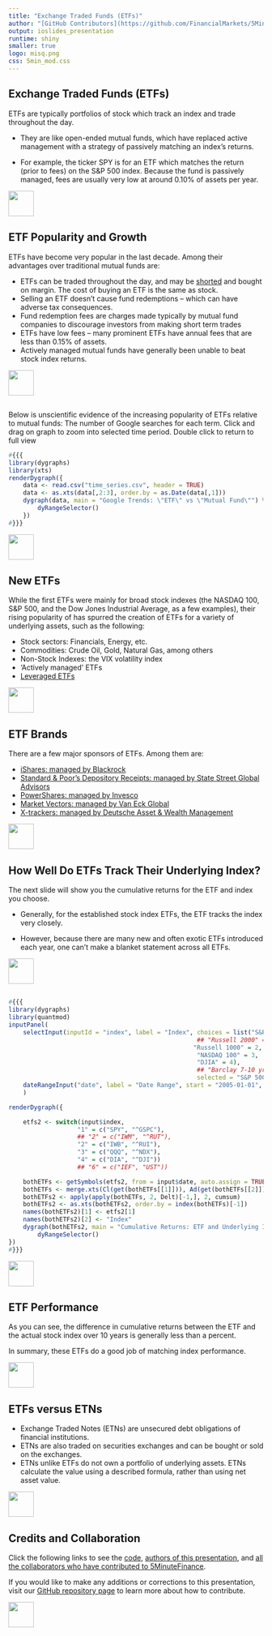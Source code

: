 ```yaml
---
title: "Exchange Traded Funds (ETFs)"
author: "[GitHub Contributors](https://github.com/FinancialMarkets/5MinuteFinance/graphs/contributors)"
output: ioslides_presentation
runtime: shiny
smaller: true
logo: misq.png
css: 5min_mod.css
---
```


## Exchange Traded Funds (ETFs)

ETFs are typically portfolios of stock which track an index and trade throughout the day.

-  They are like open-ended mutual funds, which have replaced active management with a strategy of passively matching an index's returns.

-  For example, the ticker SPY is for an ETF which matches the return (prior to fees) on the S&P 500 index. Because the fund is passively managed, fees are usually very low at around 0.10% of assets per year.

<div class="MIfooter"><img src="mi.png" style="height:50px;"></div> 

## ETF Popularity and Growth

ETFs have become very popular in the last decade.  Among their advantages over traditional mutual funds are:

-  ETFs can be traded throughout the day, and may be [shorted](http://www.5minutefinance.org/concepts/short-selling-stock) and bought on margin.  The cost of buying an ETF is the same as stock.
-  Selling an ETF doesn't cause fund redemptions -- which can have adverse tax consequences.
  + Fund redemption fees are charges made typically by mutual fund companies to discourage investors from making short term trades
-  ETFs have low fees -- many prominent ETFs have annual fees that are less than 0.15% of assets.
-  Actively managed mutual funds have generally been unable to beat stock index returns.   

<div class="MIfooter"><img src="mi.png" style="height:50px;"></div> 

<!---There are many proposed reasons for this, however most agree it is due to low ETF fees, coupled with an inability of active mutual funds to beat index returns. -->

<!---
<script type="text/javascript" src="//www.google.com/trends/embed.js?hl=en-US&q=ETF,+Mutual+Fund&cmpt=q&tz=Etc/GMT%2B4&tz=Etc/GMT%2B4&content=1&cid=TIMESERIES_GRAPH_0&export=5&w=300&h=130">
</script>
-->

##

Below is unscientific evidence of the increasing popularity of ETFs relative to mutual funds:  The number of Google searches for each term.  Click and drag on graph to zoom into selected time period. Double click to return to full view


```r
#{{{
library(dygraphs)
library(xts)
renderDygraph({
    data <- read.csv("time_series.csv", header = TRUE)
    data <- as.xts(data[,2:3], order.by = as.Date(data[,1]))
    dygraph(data, main = "Google Trends: \"ETF\" vs \"Mutual Fund\"") %>%
        dyRangeSelector()
    })
#}}}
```

<div class="MIfooter"><img src="mi.png" style="height:50px;"></div> 

## New ETFs

While the first ETFs were mainly for broad stock indexes (the NASDAQ 100, S&P 500, and the Dow Jones Industrial Average, as a few examples), their rising popularity of has spurred the creation of ETFs for a variety of underlying assets, such as the following:

-  Stock sectors: Financials, Energy, etc. 
-  Commodities: Crude Oil, Gold, Natural Gas, among others
-  Non-Stock Indexes: the VIX volatility index
-  'Actively managed' ETFs
-  [Leveraged ETFs](http://www.5minutefinance.org/concepts/leveraged-exchange-traded-funds)

<div class="MIfooter"><img src="mi.png" style="height:50px;"></div> 

## ETF Brands

There are a few major sponsors of ETFs.  Among them are:

-  [iShares: managed by Blackrock](www.ishares.com/)
-  [Standard & Poor's Depository Receipts: managed by State Street Global Advisors](https://www.spdrs.com/)
-  [PowerShares: managed by Invesco](http://www.invescopowershares.com/)
-  [Market Vectors: managed by Van Eck Global](www.vaneck.com/market-vectors/equity-etfs/)
-  [X-trackers: managed by Deutsche Asset & Wealth Management](www.etf.deutscheawm.com/)

<div class="MIfooter"><img src="mi.png" style="height:50px;"></div> 

##  How Well Do ETFs Track Their Underlying Index?

The next slide will show you the cumulative returns for the ETF and index you choose.

-  Generally, for the established stock index ETFs, the ETF tracks the index very closely.

-  However, because there are many new and often exotic ETFs introduced each year, one can't make a blanket statement across all ETFs.

<div class="MIfooter"><img src="mi.png" style="height:50px;"></div> 

##

```r
#{{{
library(dygraphs)
library(quantmod)
inputPanel(
    selectInput(inputId = "index", label = "Index", choices = list("S&P 500" = 1,
                                                    ## "Russell 2000" = 2,
                                                   "Russell 1000" = 2,
                                                    "NASDAQ 100" = 3,
                                                    "DJIA" = 4),
                                                    ## "Barclay 7-10 yr. Treas." = 6),
                                                    selected = "S&P 500"),
    dateRangeInput("date", label = "Date Range", start = "2005-01-01", end = Sys.Date())
    )

renderDygraph({

    etfs2 <- switch(input$index,
                   "1" = c("SPY", "^GSPC"),
                   ## "2" = c("IWM", "^RUT"),
                   "2" = c("IWB", "^RUI"),
                   "3" = c("QQQ", "^NDX"),
                   "4" = c("DIA", "^DJI"))
                   ## "6" = c("IEF", "UST"))

    bothETFs <- getSymbols(etfs2, from = input$date, auto.assign = TRUE)
    bothETFs <- merge.xts(Cl(get(bothETFs[[1]])), Ad(get(bothETFs[[2]])), join = "inner")
    bothETFs2 <- apply(apply(bothETFs, 2, Delt)[-1,], 2, cumsum)
    bothETFs2 <- as.xts(bothETFs2, order.by = index(bothETFs)[-1])
    names(bothETFs2)[1] <- etfs2[1]
    names(bothETFs2)[2] <- "Index"
    dygraph(bothETFs2, main = "Cumulative Returns: ETF and Underlying Index") %>%
        dyRangeSelector()
})
#}}}
```

<div class="MIfooter"><img src="mi.png" style="height:50px;"></div> 

## ETF Performance

As you can see, the difference in cumulative returns between the ETF and the actual stock index over 10 years is generally less than a percent.

In summary, these ETFs do a good job of matching index performance.

<div class="MIfooter"><img src="mi.png" style="height:50px;"></div> 

## ETFs versus ETNs

-  Exchange Traded Notes (ETNs) are unsecured debt obligations of financial institutions.
-  ETNs are also traded on securities exchanges and can be bought or sold on the exchanges.
-  ETNs unlike ETFs do not own a portfolio of underlying assets. ETNs calculate the value using a described formula, rather than using net asset value.

<div class="MIfooter"><img src="mi.png" style="height:50px;"></div> 

## Credits and Collaboration

Click the following links to see the [code](https://github.com/FinancialMarkets/5MinuteFinance/blob/master/Equity/ETFs/ETFs.Rmd), [authors of this presentation](https://github.com/FinancialMarkets/5MinuteFinance/blame/master/Equity/ETFs/ETFs.Rmd), and [all the collaborators who have contributed to 5MinuteFinance](https://github.com/FinancialMarkets/5MinuteFinance/graphs/contributors).

If you would like to make any additions or corrections to this presentation, visit our [GitHub repository page](https://github.com/FinancialMarkets/5MinuteFinance#how-to-contribute) to learn more about how to contribute.

<div class="MIfooter"><img src="mi.png" style="height:50px;"></div> 

